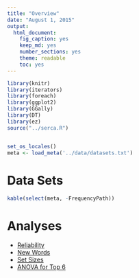 ```yaml
---
title: "Overview"
date: "August 1, 2015"
output: 
  html_document: 
    fig_caption: yes
    keep_md: yes
    number_sections: yes
    theme: readable
    toc: yes
---
```

```r
library(knitr)
library(iterators)
library(foreach)
library(ggplot2)
library(GGally)
library(DT)
library(ez)
source("../serca.R")


set_os_locales()
meta <- load_meta('../data/datasets.txt')

```

# Data Sets
```r
kable(select(meta, -FrequencyPath))
```

# Analyses
* [Reliability](Reliability.html)
* [New Words](new_words.html)
* [Set Sizes](set_sizes.html)
* [ANOVA for Top 6](anova_top6.html)



